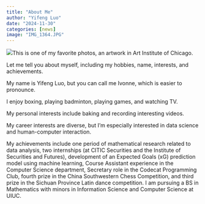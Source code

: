 ```yaml
---
title: "About Me"
author: "Yifeng Luo"
date: "2024-11-30"
categories: [news]
image: "IMG_1364.JPG"
---
```


![](IMG_1364.JPG)This is one of my favorite photos, an artwork in Art Institute of Chicago.

Let me tell you about myself, including my hobbies, name, interests, and achievements.

My name is Yifeng Luo, but you can call me Ivonne, which is easier to pronounce.

I enjoy boxing, playing badminton, playing games, and watching TV.

My personal interests include baking and recording interesting videos.

My career interests are diverse, but I'm especially interested in data science and human-computer interaction.

My achievements include one period of mathematical research related to data analysis, two internships (at CITIC Securities and the Institute of Securities and Futures), development of an Expected Goals (xG) prediction model using machine learning, Course Assistant experience in the Computer Science department, Secretary role in the Codecat Programming Club, fourth prize in the China Southwestern Chess Competition, and third prize in the Sichuan Province Latin dance competition. I am pursuing a BS in Mathematics with minors in Information Science and Computer Science at UIUC.
